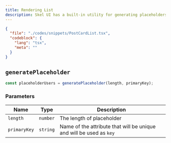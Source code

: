 ```yaml
---
title: Rendering List
description: Skel UI has a built-in utility for generating placeholders, which is very useful for rendering lists.
---
```



<Portal codesandbox="https://codesandbox.io/p/sandbox/rendering-list-34rj8q">
  <PostCardList />
</Portal>

```json doc-gen:file
{
  "file": "./codes/snippets/PostCardList.tsx",
  "codeblock": {
    "lang": "tsx",
    "meta": ""
  }
}
```

## `generatePlaceholder`

```js
const placeholderUsers = generatePlaceholder(length, primaryKey);
```

### Parameters

| Name         | Type     | Description                                                         |
| ------------ | -------- | ------------------------------------------------------------------- |
| `length`     | `number` | The length of placeholder                                           |
| `primaryKey` | `string` | Name of the attribute that will be unique and will be used as `key` |
